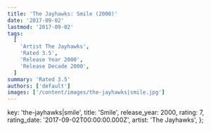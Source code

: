 ```yaml
---
title: 'The Jayhawks: Smile (2000)'
date: '2017-09-02'
lastmod: '2017-09-02'
tags:
  [
    'Artist The Jayhawks',
    'Rated 3.5',
    'Release Year 2000',
    'Release Decade 2000',
  ]
summary: 'Rated 3.5'
authors: ['default']
images: ['/content/images/the-jayhawks|smile.jpg']
---
```


  key: 'the-jayhawks|smile',
  title: 'Smile',
  release_year: 2000,
  rating: 7,
  rating_date: '2017-09-02T00:00:00.000Z',
  artist: 'The Jayhawks',
};

<MusicRating data={data} />
